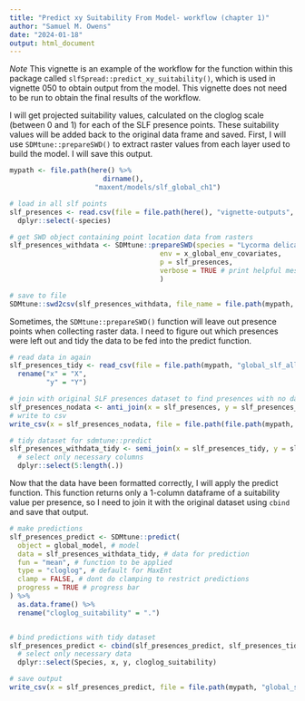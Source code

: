 ```yaml
---
title: "Predict xy Suitability From Model- workflow (chapter 1)"
author: "Samuel M. Owens"
date: "2024-01-18"
output: html_document
---
```


*Note* This vignette is an example of the workflow for the function within this package called `slfSpread::predict_xy_suitability()`, which is used in vignette 050 to obtain output from the model. This vignette does not need to be run to obtain the final results of the workflow. 

I will get projected suitability values, calculated on the cloglog scale (between 0 and 1) for each of the SLF presence points. These suitability values will be added back to the original data frame and saved. First, I will use `SDMtune::prepareSWD()` to extract raster values from each layer used to build the model. I will save this output.

```r

mypath <- file.path(here() %>% 
                       dirname(),
                     "maxent/models/slf_global_ch1")

# load in all slf points
slf_presences <- read.csv(file = file.path(here(), "vignette-outputs", "data-tables", "slf_all_final_coords_2024-01-05.csv")) %>%
  dplyr::select(-species)

# get SWD object containing point location data from rasters
slf_presences_withdata <- SDMtune::prepareSWD(species = "Lycorma delicatula",
                                     env = x_global_env_covariates,
                                     p = slf_presences,
                                     verbose = TRUE # print helpful messages
                                     )

# save to file
SDMtune::swd2csv(slf_presences_withdata, file_name = file.path(mypath, "global_slf_all_coords_with_data_1981-2010.csv"))

```

Sometimes, the `SDMtune::prepareSWD()` function will leave out presence points when collecting raster data. I need to figure out which presences were left out and tidy the data to be fed into the predict function.

```r

# read data in again
slf_presences_tidy <- read_csv(file = file.path(mypath, "global_slf_all_coords_with_data_1981-2010.csv")) %>%
  rename("x" = "X",
         "y" = "Y")

# join with original SLF presences dataset to find presences with no data
slf_presences_nodata <- anti_join(x = slf_presences, y = slf_presences_tidy, by = c("x", "y"))
# write to csv 
write_csv(x = slf_presences_nodata, file = file.path(file.path(mypath, "global_slf_all_coords_no_data_1981-2010.csv")))

# tidy dataset for sdmtune::predict
slf_presences_withdata_tidy <- semi_join(x = slf_presences_tidy, y = slf_presences, by = c("x", "y")) %>%
  # select only necessary columns
  dplyr::select(5:length(.))

```

Now that the data have been formatted correctly, I will apply the predict function. This function returns only a 1-column dataframe of a suitability value per presence, so I need to join it with the original dataset using `cbind` and save that output.

```r

# make predictions
slf_presences_predict <- SDMtune::predict(
  object = global_model, # model
  data = slf_presences_withdata_tidy, # data for prediction
  fun = "mean", # function to be applied
  type = "cloglog", # default for MaxEnt
  clamp = FALSE, # dont do clamping to restrict predictions
  progress = TRUE # progress bar
) %>%
  as.data.frame() %>%
  rename("cloglog_suitability" = ".")


# bind predictions with tidy dataset
slf_presences_predict <- cbind(slf_presences_predict, slf_presences_tidy) %>%
  # select only necessary data
  dplyr::select(Species, x, y, cloglog_suitability)

# save output
write_csv(x = slf_presences_predict, file = file.path(mypath, "global_slf_all_coords_predicted_suitability_mean_1981-2010.csv"))

```
